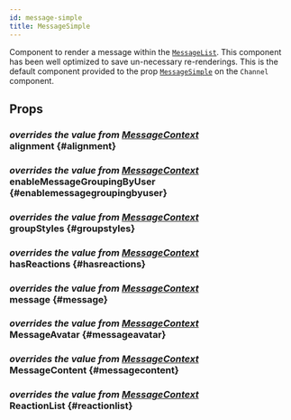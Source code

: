 ```yaml
---
id: message-simple
title: MessageSimple
---
```




Component to render a message within the [`MessageList`](./message_list.mdx). This component has been well optimized to save un-necessary re-renderings.
This is the default component provided to the prop [`MessageSimple`](../core-components/channel.mdx#messagesimple) on the `Channel` component.

## Props

### <div class="label description">_overrides the value from [MessageContext](../contexts/message_context.mdx#alignment)_</div> alignment {#alignment}

<Alignment />

### <div class="label description">_overrides the value from [MessageContext](../contexts/message_context.mdx#enablemessagegroupingbyuser)_</div> enableMessageGroupingByUser {#enablemessagegroupingbyuser}

<EnableMessageGroupingByUser />

### <div class="label description">_overrides the value from [MessageContext](../contexts/message_context.mdx#groupstyles)_</div> groupStyles {#groupstyles}

<GroupStyles />

### <div class="label description">_overrides the value from [MessageContext](../contexts/message_context.mdx#hasreactions)_</div> hasReactions {#hasreactions}

<HasReactions />

### <div class="label description">_overrides the value from [MessageContext](../contexts/message_context.mdx#message)_</div> message {#message}

<MessageProp />

### <div class="label description">_overrides the value from [MessageContext](../contexts/message_context.mdx#messageavatar)_</div> MessageAvatar {#messageavatar}

<MessageAvatar />

### <div class="label description">_overrides the value from [MessageContext](../contexts/message_context.mdx#messagecontent)_</div> MessageContent {#messagecontent}

<MessageContent />

### <div class="label description">_overrides the value from [MessageContext](../contexts/message_context.mdx#reactionlist)_</div> ReactionList {#reactionlist}

<ReactionList />
